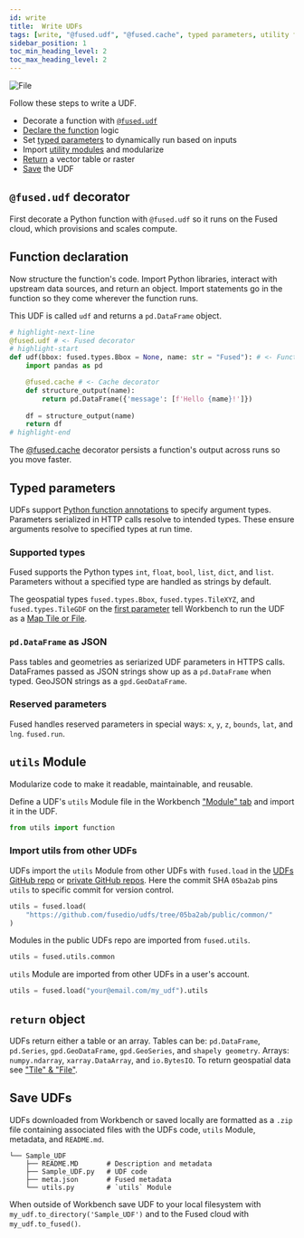 ```yaml
---
id: write
title:  Write UDFs
tags: [write, "@fused.udf", "@fused.cache", typed parameters, utility functions, return object]
sidebar_position: 1
toc_min_heading_level: 2
toc_max_heading_level: 2
---
```





<div style={{textAlign: 'center'}}>
<img src={ImageAnatomy} alt="File" style={{}} />
</div>


 Follow these steps to write a UDF.
- Decorate a function with [`@fused.udf`](/basics/core-concepts/write/#fusedudf-decorator)
- [Declare the function](/basics/core-concepts/write/#function-declaration) logic
- Set [typed parameters](/basics/core-concepts/write/#typed-parameters) to dynamically run based on inputs
- Import [utility modules](/basics/core-concepts/write/#utils-module) and modularize
- [Return](/basics/core-concepts/write/#return-object) a vector table or raster
- [Save](/basics/core-concepts/write/#save-udfs) the UDF

## `@fused.udf` decorator

First decorate a Python function with `@fused.udf` so it runs on the Fused cloud, which provisions and scales compute. 


## Function declaration

Now structure the function's code. Import Python libraries, interact with upstream data sources, and return an object. Import statements go in the function so they come wherever the function runs.

This UDF is called `udf` and returns a `pd.DataFrame` object. 


```python
# highlight-next-line
@fused.udf # <- Fused decorator
# highlight-start
def udf(bbox: fused.types.Bbox = None, name: str = "Fused"): # <- Function declaration
    import pandas as pd

    @fused.cache # <- Cache decorator
    def structure_output(name):
        return pd.DataFrame({'message': [f'Hello {name}!']})
    
    df = structure_output(name)
    return df
# highlight-end
```

The [@fused.cache](/basics/core-concepts/content-management/cache/) decorator persists a function's output across runs so you move faster. 


## Typed parameters

UDFs support [Python function annotations](https://peps.python.org/pep-3107/) to specify argument types. Parameters serialized in HTTP calls resolve to intended types. These ensure arguments resolve to specified types at run time.

### Supported types

Fused supports the Python types `int`, `float`, `bool`, `list`, `dict`, and `list`. Parameters without a specified type are handled as strings by default.

The geospatial types `fused.types.Bbox`, `fused.types.TileXYZ`, and `fused.types.TileGDF` on the [first parameter](/basics/core-concepts/filetile/#the-bbox-object) tell Workbench to run the UDF as a [Map Tile or File](/basics/core-concepts/filetile/).

### `pd.DataFrame` as JSON

Pass tables and geometries as seriarized UDF parameters in HTTPS calls. DataFrames passed as JSON strings show up as a `pd.DataFrame` when typed. GeoJSON strings as a `gpd.GeoDataFrame`. 

### Reserved parameters

Fused handles reserved parameters in special ways: `x`, `y`, `z`, `bounds`, `lat`, and `lng`. `fused.run`.

## `utils` Module

Modularize code to make it readable, maintainable, and reusable. 

Define a UDF's `utils` Module file in the Workbench ["Module" tab](/workbench/map-builder/udf-editor/#module-tab) and import it in the UDF.

```python
from utils import function
```

### Import utils from other UDFs

UDFs import the `utils` Module from other UDFs with `fused.load` in the [UDFs GitHub repo](https://github.com/fusedio/udfs/tree/main) or [private GitHub repos](/basics/core-concepts/content-management/git/). Here the commit SHA `05ba2ab` pins `utils` to specific commit for version control.


```python
utils = fused.load(
    "https://github.com/fusedio/udfs/tree/05ba2ab/public/common/"
)
```


Modules in the public UDFs repo are imported from `fused.utils`.

```python
utils = fused.utils.common
```

`utils` Module are imported from other UDFs in a user's account.

```python
utils = fused.load("your@email.com/my_udf").utils
```

## `return` object

UDFs return either a table or an array. Tables can be: `pd.DataFrame`, `pd.Series`, `gpd.GeoDataFrame`,  `gpd.GeoSeries`, and `shapely geometry`. Arrays: `numpy.ndarray`, `xarray.DataArray`, and `io.BytesIO`. To return geospatial data see ["Tile" & "File"](/basics/core-concepts/filetile/).

## Save UDFs

UDFs downloaded from Workbench or saved locally are formatted as a `.zip` file containing associated files with the UDFs code, `utils` Module, metadata, and `README.md`. 

```
└── Sample_UDF
    ├── README.MD       # Description and metadata
    ├── Sample_UDF.py   # UDF code
    ├── meta.json       # Fused metadata
    └── utils.py        # `utils` Module
```

When outside of Workbench save UDF to your local filesystem with `my_udf.to_directory('Sample_UDF')` and to the Fused cloud with `my_udf.to_fused()`.

